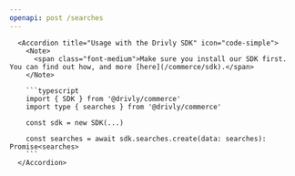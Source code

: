```yaml
---
openapi: post /searches
---
```


      <Accordion title="Usage with the Drivly SDK" icon="code-simple">
        <Note>
          <span class="font-medium">Make sure you install our SDK first. You can find out how, and more [here](/commerce/sdk).</span>
        </Note>

        ```typescript
        import { SDK } from '@drivly/commerce'
        import type { searches } from '@drivly/commerce'

        const sdk = new SDK(...)

        const searches = await sdk.searches.create(data: searches): Promise<searches>
        ```
      </Accordion>
